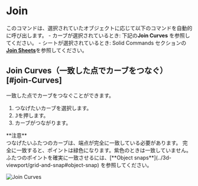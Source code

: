 
# Join

<Reference shortcut="J" command="Join" button="" />

このコマンドは、選択されていたオブジェクトに応じて以下のコマンドを自動的に呼び出します。
    - カーブが選択されているとき: 下記の**Join Curves** を参照してください。
    - シートが選択されているとき: Solid Commands セクションの [**Join Sheets**](../solid/join#join-sheets)を参照してください。

## Join Curves（一致した点でカーブをつなぐ）[#join-Curves]

一致した点でカーブをつなぐことができます。

1. つなげたいカーブを選択します。
2. <kbd>J</kbd>を押します。
3. カーブがつながります。

<Callout emoji="❗">
**注意** <br/ >
つなげたいふたつのカーブは、端点が完全に一致している必要があります。
完全に一致すると、ポイントは緑色になります。紫色のときは一致していません。
ふたつのポイントを確実に一致させるには、[**Object snaps**](../3d-viewport/grid-and-snap#object-snap) を参照してください。
</Callout>

![Join Curves](/img/join-curves.gif)







